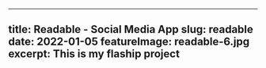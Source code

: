---
title: Readable - Social Media App
slug: readable
date: 2022-01-05
featureImage: readable-6.jpg
excerpt: This is my flaship project
----